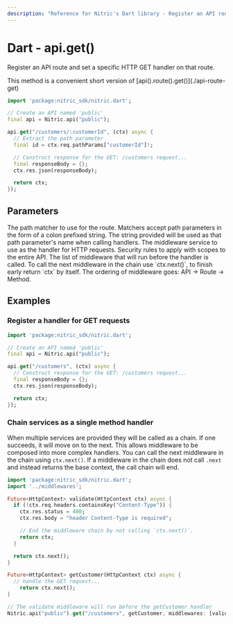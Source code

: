 ```yaml
---
description: "Reference for Nitric's Dart library - Register an API route and set a specific HTTP GET handler on that route."
---
```


# Dart - api.get()

Register an API route and set a specific HTTP GET handler on that route.

<Note>
  This method is a convenient short version of
  [api().route().get()](./api-route-get)
</Note>

```dart
import 'package:nitric_sdk/nitric.dart';

// Create an API named 'public'
final api = Nitric.api("public");

api.get("/customers/:customerId", (ctx) async {
  // Extract the path parameter
  final id = ctx.req.pathParams["customerId"]!;

  // Construct response for the GET: /customers request...
  final responseBody = {};
  ctx.res.json(responseBody);

  return ctx;
});
```

## Parameters

<Properties>
  <Property name="match" required type="String">
    The path matcher to use for the route. Matchers accept path parameters in
    the form of a colon prefixed string. The string provided will be used as
    that path parameter's name when calling handlers.
  </Property>
  <Property name="handler" required type="HttpHandler">
    The middleware service to use as the handler for HTTP requests.
  </Property>
  <Property name="security" type="List<OidcOptions>">
    Security rules to apply with scopes to the entire API.
  </Property>
  <Property name="middlewares" type="List<HttpHandler>">
    The list of middleware that will run before the handler is called. To call
    the next middleware in the chain use `ctx.next()`, to finish early return
    `ctx` by itself. The ordering of middleware goes: API -> Route -> Method.
  </Property>
</Properties>

## Examples

### Register a handler for GET requests

```dart
import 'package:nitric_sdk/nitric.dart';

// Create an API named 'public'
final api = Nitric.api("public");

api.get("/customers", (ctx) async {
  // Construct response for the GET: /customers request...
  final responseBody = {};
  ctx.res.json(responseBody);

  return ctx;
});
```

### Chain services as a single method handler

When multiple services are provided they will be called as a chain. If one succeeds, it will move on to the next. This allows middleware to be composed into more complex handlers. You can call the next middleware in the chain using `ctx.next()`. If a middleware in the chain does not call `.next` and instead returns the base context, the call chain will end.

```dart
import 'package:nitric_sdk/nitric.dart';
import '../middlewares';

Future<HttpContext> validate(HttpContext ctx) async {
  if (!ctx.req.headers.containsKey("Content-Type")) {
    ctx.res.status = 400;
    ctx.res.body = "header Content-Type is required";

    // End the middleware chain by not calling `ctx.next()`.
    return ctx;
  }

  return ctx.next();
}

Future<HttpContext> getCustomer(HttpContext ctx) async {
  // handle the GET request...
	return ctx.next();
}

// The validate middleware will run before the getCustomer handler
Nitric.api("public").get("/customers", getCustomer, middlewares: [validate]);
```

